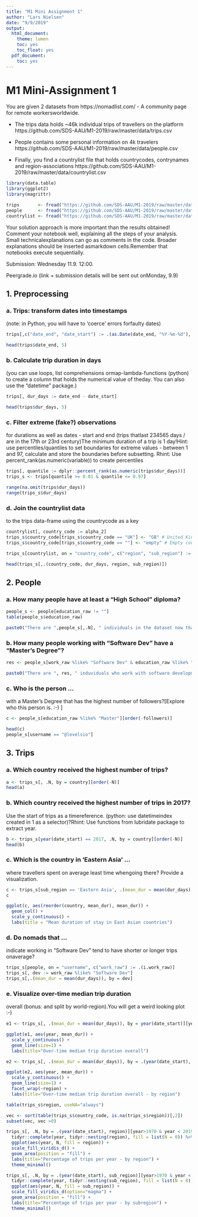 ```yaml
---
title: "M1 Mini Assignment 1"
author: "Lars Nielsen"
date: "9/9/2019"
output:
  html_document:
    theme: lumen
    toc: yes
    toc_float: yes
  pdf_document:
    toc: yes
---
```


# M1 Mini-Assignment 1

You are given 2 datasets from https://nomadlist.com/ - A community page for remote workersworldwide.

- The trips data holds ~46k individual trips of travellers on the platform https://github.com/SDS-AAU/M1-2019/raw/master/data/trips.csv

- People contains some personal information on 4k travelers https://github.com/SDS-AAU/M1-2019/raw/master/data/people.csv

- Finally, you find a countrylist file that holds countrycodes, contrynames and region-associations https://github.com/SDS-AAU/M1-2019/raw/master/data/countrylist.csv

```r
library(data.table)
library(ggplot2)
library(magrittr)

trips       <- fread("https://github.com/SDS-AAU/M1-2019/raw/master/data/trips.csv")
people      <- fread("https://github.com/SDS-AAU/M1-2019/raw/master/data/people.csv")
countrylist <- fread("https://github.com/SDS-AAU/M1-2019/raw/master/data/countrylist.csv")
```

Your solution approach is more important than the results obtained! Comment your notebook well, explaining all the steps of your analysis. Small technicalexplanations can go as comments in the code. Broader explanations should be inserted asmarkdown cells.Remember that notebooks execute sequentially.

Submission: Wednesday 11.9. 12:00. 

Peergrade.io (link + submission details will be sent out onMonday, 9.9)

## 1. Preprocessing
### a. Trips: transform dates into timestamps 
(note: in Python, you will have to ‘coerce’ errors forfaulty dates)
```r
trips[,c("date_end", "date_start") := .(as.Date(date_end, "%Y-%m-%d"), as.Date(date_start, "%Y-%m-%d"))]

head(trips$date_end, 5)
```  


### b. Calculate trip duration in days 
(you can use loops, list comprehensions ormap-lambda-functions (python) to create a column that holds the numerical value of theday. You can also use the “datetime” package.)
```r
trips[, dur_days := date_end - date_start]

head(trips$dur_days, 5)
```  


### c. Filter extreme (fake?) observations 
for durations as well as dates - start and end (trips thatlast 234565 days / are in the 17th or 23rd century)The minimum duration of a trip is 1 day!Hint: use percentiles/quantiles to set boundaries for extreme values - between 1 and 97, calculate and store the boundaries before subsetting. Rhint: Use percent_rank(as.numeric(variable)) to create percentiles
```r
trips[, quantile := dplyr::percent_rank(as.numeric(trips$dur_days))]
trips_s <- trips[quantile >= 0.01 & quantile <= 0.97]

range(na.omit(trips$dur_days))
range(trips_s$dur_days)
```

  
### d. Join the countrylist data 
to the trips data-frame using the countrycode as a key
```r
countrylist[, country_code := alpha_2]
trips_s$country_code[trips_s$country_code == "UK"] <- "GB" # United Kingdom coded as both UK and GB
trips_s$country_code[trips_s$country_code == ""] <- "empty" # Empty country codes coded as africa in countrylist

trips_s[countrylist, on = "country_code", c("region", "sub_region") := .(i.region, i.sub_region)]

head(trips_s[,.(country_code, dur_days, region, sub_region)])
```








## 2. People
### a. How many people have at least a “High School” diploma? 
```r
people_s <- people[education_raw != ""]
table(people_s$education_raw)

paste0("There are ",people_s[,.N], " individuals in the dataset now that has atleast High School")
```


### b. How many people working with “Software Dev” have a “Master's Degree”?
```r
res <- people_s[work_raw %like% "Software Dev" & education_raw %like% "Master", .N]

paste0("There are ", res, " induviduals who work with software development and have a masters degree")
```


### c. Who is the person ... 
with a Master's Degree that has the highest number of followers?[Explore who this person is. :-) ]
```r
c <- people_s[education_raw %like% "Master"][order(-followers)]

head(c)
people_s[username == "@levelsio"]
```




## 3. Trips
### a. Which country received the highest number of trips?
```r
a <- trips_s[, .N, by = country][order(-N)]
head(a)
```

  
### b. Which country received the highest number of trips in 2017? 
Use the start of trips as a timereference.  (python: use datetimeindex created in 1 as a selector)?Rhint: Use functions from lubridate package to extract year.

```r
b <- trips_s[year(date_start) == 2017, .N, by = country][order(-N)]
head(b)
```
  
  
### c. Which is the country in 'Eastern Asia' ...
where travellers spent on average least time whengoing there? Provide a visualization.
```r
c <- trips_s[sub_region == 'Eastern Asia', .(mean_dur = mean(dur_days), total = .N), by = country][order(mean_dur)]
c

ggplot(c, aes(reorder(country, mean_dur), mean_dur)) + 
  geom_col() + 
  scale_y_continuous() +
  labs(title = "Mean duration of stay in East Asian countries")
```


### d. Do nomads that ...
indicate working in “Software Dev” tend to have shorter or longer trips onaverage?
```r
trips_s[people, on = "username", c("work_raw") := .(i.work_raw)]
trips_s[, dev := work_raw %like% "Software Dev"]
trips_s[,.(mean_dur = mean(dur_days)), by = dev]
```

  
### e. Visualize over-time median trip duration 
overall (bonus: and split by world-region).You will get a weird looking plot :-)
```r
e1 <- trips_s[, .(mean_dur = mean(dur_days)), by = year(date_start)][year>1970 & year < 2019]

ggplot(e1, aes(year, mean_dur)) + 
  scale_y_continuous() +
  geom_line(size=1) + 
  labs(title="Over-time median trip duration overall")

e2 <- trips_s[, .(mean_dur = mean(dur_days)), by = .(year(date_start), region)][year>1970 & year < 2019]

ggplot(e2, aes(year, mean_dur)) + 
  scale_y_continuous() +
  geom_line(size=1) + 
  facet_wrap(~region) + 
  labs(title="Over-time median trip duration overall - by region")

table(trips_s$region, useNA="always")

vec <- sort(table(trips_s$country_code, is.na(trips_s$region))[,2])
subset(vec, vec >0)

```

```r
trips_s[, .N, by = .(year(date_start), region)][year>1970 & year < 2019] %>% 
  tidyr::complete(year, tidyr::nesting(region), fill = list(N = 0)) %>% 
  ggplot(aes(year, N, fill = region)) + 
  scale_fill_viridis_d() +
  geom_area(position = "fill") + 
  labs(title="Percentage of trips per year - by region") + 
  theme_minimal()

trips_s[, .N, by = .(year(date_start), sub_region)][year>1970 & year < 2019] %>% 
  tidyr::complete(year, tidyr::nesting(sub_region), fill = list(N = 0)) %>% 
  ggplot(aes(year, N, fill = sub_region)) + 
  scale_fill_viridis_d(option="magma") +
  geom_area(position = "fill") + 
  labs(title="Percentage of trips per year - by subregion") + 
  theme_minimal()

```

































